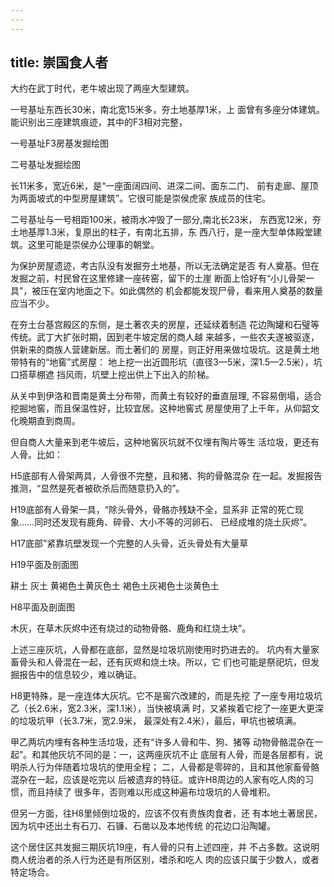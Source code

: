 ```yaml
---
---
---
```

title: 崇国食人者
---



大约在武丁时代，老牛坡出现了两座大型建筑。

一号基址东西长30米，南北宽15米多，夯土地基厚1米，上 面曾有多座分体建筑。能识别出三座建筑痕迹，其中的F3相对完整，



一号基址F3房基发掘绘图



二号基址发掘绘图

长11米多，宽近6米，是“一座面阔四间、进深二间、面东二门、 前有走廊、屋顶为两面坡式的中型房屋建筑”。它很可能是崇侯虎家 族成员的住宅。

二号基址与一号相距100米，被雨水冲毁了一部分,南北长23米， 东西宽12米，夯土地基厚1.3米，复原出的柱子，有南北五排，东 西八行，是一座大型单体殿堂建筑。这里可能是崇侯办公理事的朝堂。

为保护房屋遗迹，考古队没有发掘夯土地基，所以无法确定是否 有人奠基。但在发掘之前，村民曾在这里修建一座砖窑，留下的土崖 断面上恰好有“小儿骨架一具”，被压在室内地面之下。如此偶然的 机会都能发现尸骨，看来用人奠基的数量应当不少。

在夯土台基宫殿区的东侧，是土著农夫的房屋，还延续着制造 花边陶罐和石璧等传统。武丁大扩张时期，因到老牛坡定居的商人越 来越多，一些农夫遂被驱逐，供新来的商族人营建新居。而土著们的 房屋，则正好用来做垃圾坑。这是黄土地带特有的“地窖”式房屋： 地上挖一出近圆形坑（直径3—5米，深1.5—2.5米），坑口搭草棚遮 挡风雨，坑壁上挖出供上下出入的阶梯。

从关中到伊洛和晋南是黄土分布带，而黄土有较好的垂直层理, 不容易倒塌，适合挖掘地窖，而且保温性好，比较宜居。这种地窖式 房屋使用了上千年，从仰韶文化晚期直到商周。

但自商人大量来到老牛坡后，这种地窖灰坑就不仅埋有陶片等生 活垃圾，更还有人骨。比如：

H5底部有人骨架两具，人骨很不完整，且和猪、狗的骨骼混杂 在一起。发掘报告推测，“显然是死者被砍杀后而随意扔入的”。

H19底部有人骨架一具，“除头骨外，骨骼亦残缺不全，显系非 正常的死亡现象……同时还发现有鹿角、碎骨、大小不等的河卵石、 已经成堆的烧土灰烬”。

H17底部”紧靠坑壁发现一个完整的人头骨，近头骨处有大量草





H19平面及剖面图



耕土 灰土 黄褐色土黄灰色土 褐色土灰褐色土淡黄色土

H8平面及剖面图

木灰，在草木灰烬中还有烧过的动物骨骼、鹿角和红烧土块”。

上述三座灰坑，人骨都在底部，显然是垃圾坑刚使用时扔进去的。 坑内有大量家畜骨头和人骨混在一起，还有灰烬和烧土块。所以，它 们也可能是祭祀坑，但发掘报告中的信息较少，难以确证。

H8更特殊，是一座连体大灰坑。它不是窖穴改建的，而是先挖 了一座专用垃圾坑乙（长2.6米，宽2.3米，深1.1米），当快被填满 时，又紧挨着它挖了一座更大更深的垃圾坑甲（长3.7米，宽2.9米， 最深处有2.4米），最后，甲坑也被填满。

甲乙两坑内埋有各种生活垃圾，还有“许多人骨和牛、狗、猪等 动物骨骼混杂在一起”。和其他灰坑不同的是：一，这两座灰坑不止 底层有人骨，而是各层都有，说明杀人行为伴随着垃圾坑的使用全程； 二，人骨都是零碎的，且和其他家畜骨骼混杂在一起，应该是吃完以 后被遗弃的特征。或许H8周边的人家有吃人肉的习惯，而且持续了 很多年，否则难以形成这种遍布垃圾坑的人骨堆积。

但另一方面，往H8里倾倒垃圾的，应该不仅有贵族肉食者，还 有本地土著居民，因为坑中还出土有石刀、石镰、石凿以及本地传统 的花边口沿陶罐。

这个居住区共发掘三期灰坑19座，有人骨的只有上述四座，并 不占多数。这说明商人统治者的杀人行为还是有所区别，嗜杀和吃人 肉的应该只属于少数人，或者特定场合。